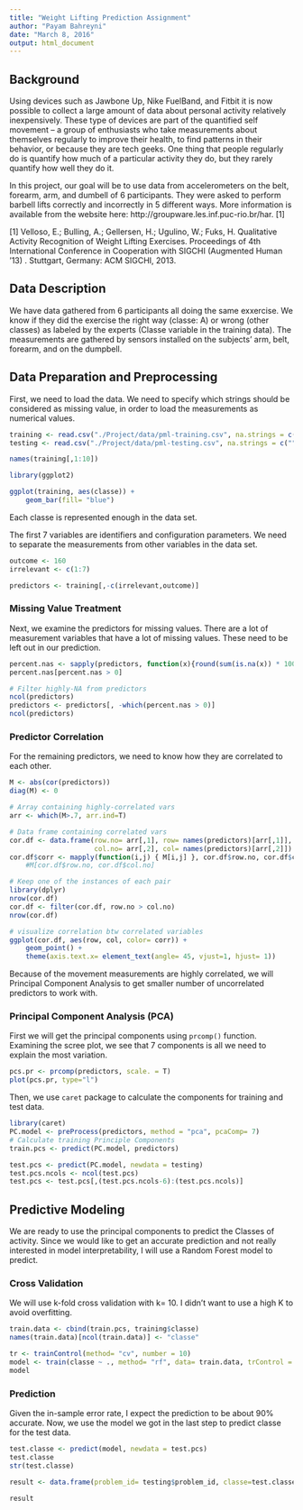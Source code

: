 ```yaml
---
title: "Weight Lifting Prediction Assignment"
author: "Payam Bahreyni"
date: "March 8, 2016"
output: html_document
---
```


## Background

Using devices such as Jawbone Up, Nike FuelBand, and Fitbit it is now possible to collect a large amount of data about personal activity relatively inexpensively. These type of devices are part of the quantified self movement – a group of enthusiasts who take measurements about themselves regularly to improve their health, to find patterns in their behavior, or because they are tech geeks. One thing that people regularly do is quantify how much of a particular activity they do, but they rarely quantify how well they do it. 

In this project, our goal will be to use data from accelerometers on the belt, forearm, arm, and dumbell of 6 participants. They were asked to perform barbell lifts correctly and incorrectly in 5 different ways. More information is available from the website here: http://groupware.les.inf.puc-rio.br/har. [1]

[1] Velloso, E.; Bulling, A.; Gellersen, H.; Ugulino, W.; Fuks, H. Qualitative Activity Recognition of Weight Lifting Exercises. Proceedings of 4th International Conference in Cooperation with SIGCHI (Augmented Human '13) . Stuttgart, Germany: ACM SIGCHI, 2013.

## Data Description

We have data gathered from 6 participants all doing the same exxercise. We know if they did the exercise the right way (classe: A) or wrong (other classes) as labeled by the experts (Classe variable in the training data). The measurements are gathered by sensors installed on the subjects' arm, belt, forearm, and on the dumpbell.

## Data Preparation and Preprocessing

First, we need to load the data. We need to specify which strings should be considered as missing value, in order to load the measurements as numerical values.

```r
training <- read.csv("./Project/data/pml-training.csv", na.strings = c("","#DIV/0!", "NA"))
testing <- read.csv("./Project/data/pml-testing.csv", na.strings = c("","#DIV/0!", "NA"))

names(training[,1:10])

library(ggplot2)

ggplot(training, aes(classe)) +
    geom_bar(fill= "blue")
```

Each classe is represented enough in the data set. 

The first 7 variables are identifiers and configuration parameters. We need to separate the measurements from other variables in the data set.

```r
outcome <- 160
irrelevant <- c(1:7)

predictors <- training[,-c(irrelevant,outcome)] 
```

### Missing Value Treatment

Next, we examine the predictors for missing values. There are a lot of measurement variables that have a lot of missing values. These need to be left out in our prediction.

```r
percent.nas <- sapply(predictors, function(x){round(sum(is.na(x)) * 100/length(x), 2)})
percent.nas[percent.nas > 0]

# Filter highly-NA from predictors
ncol(predictors)
predictors <- predictors[, -which(percent.nas > 0)]
ncol(predictors)
```

### Predictor Correlation

For the remaining predictors, we need to know how they are correlated to each other.

```r
M <- abs(cor(predictors))
diag(M) <- 0

# Array containing highly-correlated vars
arr <- which(M>.7, arr.ind=T)

# Data frame containing correlated vars
cor.df <- data.frame(row.no= arr[,1], row= names(predictors)[arr[,1]], 
                     col.no= arr[,2], col= names(predictors)[arr[,2]])
cor.df$corr <- mapply(function(i,j) { M[i,j] }, cor.df$row.no, cor.df$col.no)
    #M[cor.df$row.no, cor.df$col.no]

# Keep one of the instances of each pair
library(dplyr)
nrow(cor.df)
cor.df <- filter(cor.df, row.no > col.no)
nrow(cor.df)

# visualize correlation btw correlated variables                     
ggplot(cor.df, aes(row, col, color= corr)) +
    geom_point() +
    theme(axis.text.x= element_text(angle= 45, vjust=1, hjust= 1))
```

Because of the movement measurements are highly correlated, we will Principal Component Analysis to get smaller number of uncorrelated predictors to work with.

### Principal Component Analysis (PCA)

First we will get the principal components using `prcomp()` function. Examining the scree plot, we see that 7 components is all we need to explain the most variation.

```r
pcs.pr <- prcomp(predictors, scale. = T)
plot(pcs.pr, type="l")
```

Then, we use `caret` package to calculate the components for training and test data.

```r
library(caret)
PC.model <- preProcess(predictors, method = "pca", pcaComp= 7)
# Calculate training Principle Components
train.pcs <- predict(PC.model, predictors)

test.pcs <- predict(PC.model, newdata = testing)
test.pcs.ncols <- ncol(test.pcs)
test.pcs <- test.pcs[,(test.pcs.ncols-6):(test.pcs.ncols)]
```

## Predictive Modeling

We are ready to use the principal components to predict the Classes of activity. Since we would like to get an accurate prediction and not really interested in model interpretability, I will use a Random Forest model to predict.

### Cross Validation

We will use k-fold cross validation with k= 10. I didn't want to use a high K to avoid overfitting.

```r
train.data <- cbind(train.pcs, training$classe)
names(train.data)[ncol(train.data)] <- "classe"

tr <- trainControl(method= "cv", number = 10)
model <- train(classe ~ ., method= "rf", data= train.data, trControl = tr)
model
```

### Prediction

Given the in-sample error rate, I expect the prediction to be about 90% accurate. Now, we use the model we got in the last step to predict classe for the test data.

```r
test.classe <- predict(model, newdata = test.pcs)
test.classe
str(test.classe)

result <- data.frame(problem_id= testing$problem_id, classe=test.classe)

result
```

